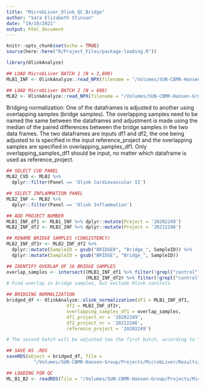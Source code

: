 ```yaml
---
title: "MicrobLiver_Olink_QC_Bridge"
author: "Sara Elizabeth Stinson"
date: "19/10/2021"
output: html_document
---
```


```r
knitr::opts_chunk$set(echo = TRUE)
source(here::here("R/Project_Files/package-loading.R"))
```

```r

library(OlinkAnalyze)

## LOAD MicrobLiver BATCH 1 (N = 1,808)
MLB1_INF <- OlinkAnalyze::read_NPX(filename = "/Volumes/SUN-CBMR-Hansen-Group/Projects/MicrobLiver/Results/Olink/Raw_data_reports/20202249_Juel_NPX.xlsx")

## LOAD MicrobLiver BATCH 2 (N = 688)
MLB2 <- OlinkAnalyze::read_NPX(filename = "/Volumes/SUN-CBMR-Hansen-Group/Projects/MicrobLiver/Results/Olink/Raw_data_reports/20212246_Juel_NPX.xlsx")

```

Bridging normalization: One of the dataframes is adjusted to another using overlapping samples (bridge samples). The overlapping samples need to be named the same between the dataframes and adjustment is made using the median of the paired differences between the bridge samples in the two data frames. The two dataframes are inputs df1 and df2, the one being adjusted to is specified in the input reference_project and the overlapping samples are specified in overlapping_samples_df1. Only overlapping_samples_df1 should be input, no matter which dataframe is used as reference_project. 

```r

## SELECT CVD PANEL
MLB2_CVD <- MLB2 %>%
  dplyr::filter(Panel == 'Olink Cardiovascular II')

## SELECT INFLAMMATION PANEL
MLB2_INF <- MLB2 %>%
  dplyr::filter(Panel == 'Olink Inflammation')

## ADD PROJECT NUMBER
MLB1_INF_df1 <- MLB1_INF %>% dplyr::mutate(Project = '20202249')
MLB2_INF_df2 <- MLB2_INF %>% dplyr::mutate(Project = '20212246')

## RENAME BRIDGE SAMPLES (CONSISTENCY)
MLB2_INF_df2r <- MLB2_INF_df2 %>%
  dplyr::mutate(SampleID = gsub("BRIDGE0", "Bridge_", SampleID)) %>%
  dplyr::mutate(SampleID = gsub("BRIDGE", "Bridge_", SampleID))

## IDENTIFY OVERLAP OF 16 BRIDGE SAMPLES 
overlap_samples <- intersect((MLB1_INF_df1 %>% filter(!grepl("control", SampleID, ignore.case=T)))$SampleID,
                             (MLB2_INF_df2r %>% filter(!grepl("control", SampleID, ignore.case=T)))$SampleID)
# Find overlap in bridge samples, but exclude Olink controls

## BRIDGING NORMALIZATION
bridged_df <- OlinkAnalyze::olink_normalization(df1 = MLB1_INF_df1,
                      df2 = MLB2_INF_df2r,
                      overlapping_samples_df1 = overlap_samples,
                      df1_project_nr = '20202249',
                      df2_project_nr = '20212246',
                      reference_project = '20202249')

# The second batch will be adjusted too the first batch, according to "reference_project"

## SAVE AS .RDS
saveRDS(object = bridged_df, file =
          "/Volumes/SUN-CBMR-Hansen-Group/Projects/MicrobLiver/Results/Olink/Bridge_Normalized/20202249_20212246_NPX_Bridge_Normalized.rds")

## LOADING FOR QC
ML_B1_B2 <- readRDS(file = "/Volumes/SUN-CBMR-Hansen-Group/Projects/MicrobLiver/Results/Olink/Bridge_Normalized/20202249_20212246_NPX_Bridge_Normalized.rds")

```

